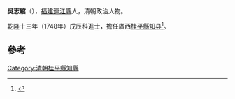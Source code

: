 '''吳志綰'''（{{bd|?||?|}}），[[福建|福建]][[連江縣|連江縣]]人，清朝政治人物。

乾隆十三年（1748年）戊辰科進士，擔任廣西[[桂平縣|桂平縣]][[知县|知县]]<ref>{{cite news|title=《连江县志》 第一节　历代进士表|url=http://www.fzdqw.com/showtext.asp?ToBook=1113&index=2442|accessdate=2013-09-02|newspaper=福州地情網|deadurl=yes|archiveurl=https://archive.is/20130903013436/http://www.fzdqw.com/showtext.asp?ToBook=1113&index=2442|archivedate=2013-09-03}}</ref>。

==參考==
{{reflist}}
{{清朝人物小作品}}
{{乾隆十三年戊辰科殿試金榜}}
{{DEFAULTSORT:Wu吳}}
[[Category:清朝桂平縣知縣|Category:清朝桂平縣知縣]]